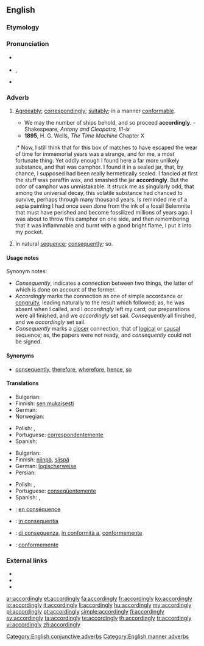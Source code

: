 ==English==

===Etymology===
{{suffix|according|ly}}

===Pronunciation===
* {{a|US}} {{IPA|/ə.ˈkɔɹ.dɪŋ.li/}}
* {{a|UK}} {{IPA|/əˈkɔː(ɹ).dɪŋ.li/}}, {{X-SAMPA|/@"kO:(r\).dIn.li/}}
* {{audio|en-us-accordingly.ogg|Audio (US)}}

===Adverb===
{{en-adv}}

# {{context|manner}} [[agreeably|Agreeably]]; [[correspondingly]]; [[suitably]]; in a manner [[conformable]].
#* We may the number of ships behold, and so proceed '''accordingly'''. - Shakespeare, ''Antony and Cleopatra, III-ix''
#* '''1895''', H. G. Wells, ''The Time Machine'' Chapter X
#:* Now, I still think that for this box of matches to have escaped the wear of time for immemorial years was a strange, and for me, a most fortunate thing. Yet oddly enough I found here a far more unlikely substance, and that was camphor. I found it in a sealed jar, that, by chance, I supposed had been really hermetically sealed. I fancied at first the stuff was paraffin wax, and smashed the jar '''accordingly'''. But the odor of camphor was unmistakable. It struck me as singularly odd, that among the universal decay, this volatile substance had chanced to survive, perhaps through many thousand years. Is reminded me of a sepia painting I had once seen done from the ink of a fossil Belemnite that must have perished and become fossilized millions of years ago. I was about to throw this camphor on one side, and then remembering that it was inflammable and burnt with a good bright flame, I put it into my pocket.
# {{context|conjunctive}} In natural [[sequence]]; [[consequently]]; so.

====Usage notes====
Synonym notes:
* ''Consequently'', indicates a connection between two things, the latter of which is done on account of the former.
* ''Accordingly'' marks the connection as one of simple accordance or [[congruity]], leading naturally to the result which followed; as, he was absent when I called, and I ''accordingly'' left my card; our preparations were all finished, and we ''accordingly'' set sail. ''Consequently'' all finished, and we ''accordingly'' set sail.
* ''Consequently'' marks a [[closer]] connection, that of [[logical]] or [[causal]] sequence; as, the papers were not ready, and ''consequently'' could not be signed.

====Synonyms====
* [[consequently]], [[therefore]], [[wherefore]], [[hence]], [[so]]

====Translations====
{{trans-top|Agreeably; correspondingly; suitably; in a manner conformable}}
* Bulgarian: {{t+|bg|съответно}}
* Finnish: [[sen mukaisesti]]
* German: {{t+|de|dementsprechend}}
* Norwegian: {{t+|no|deretter}}
{{trans-mid}}
* Polish: {{t+|pl|odpowiednio}}, {{t+|pl|stosownie}}
* Portuguese: [[correspondentemente]]
* Spanish: {{t-|es|en consecuencia}}
{{trans-bottom}}

{{trans-top|In natural sequence; consequently; so}}
* Bulgarian: {{t+|bg|следователно}}
* Finnish: [[niinpä]], [[siispä]]
* German: [[logischerweise]]
* Persian: {{t-|fa|طبیعتاّ|tr=tabiatan|sc=fa-Arab}}
{{trans-mid}}
* Polish: {{t+|pl|więc}}, {{t+|pl|zatem}}
* Portuguese: [[conseqüentemente]]
* Spanish: {{t-|es|por consiguiente}}, {{t-|es|consecuentemente}}
{{trans-bottom}}

{{checktrans-top}}
* {{ttbc|fr}}: [[en conséquence]]
* {{ttbc|ia}}: [[in consequentia]]
{{trans-mid}}
* {{ttbc|it}}: [[di conseguenza]], [[in conformità a]], [[conformemente]]
* {{ttbc|pt}}: [[conformemente]]
{{trans-bottom}}

===External links===
* {{R:Webster 1913}}
* {{R:Century 1911}}
* {{R:OneLook}}

[[Category:English conjunctive adverbs]]
[[Category:English manner adverbs]]

[[ar:accordingly]]
[[et:accordingly]]
[[fa:accordingly]]
[[fr:accordingly]]
[[ko:accordingly]]
[[io:accordingly]]
[[it:accordingly]]
[[li:accordingly]]
[[hu:accordingly]]
[[my:accordingly]]
[[pl:accordingly]]
[[pt:accordingly]]
[[simple:accordingly]]
[[fi:accordingly]]
[[sv:accordingly]]
[[ta:accordingly]]
[[te:accordingly]]
[[th:accordingly]]
[[tr:accordingly]]
[[vi:accordingly]]
[[zh:accordingly]]